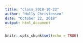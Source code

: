 ```yaml
---
title: "class_2018-10-22"
author: "Holly Christensen"
date: "October 22, 2018"
output: html_document
---
```


```r
knitr::opts_chunk$set(echo = TRUE)
```

